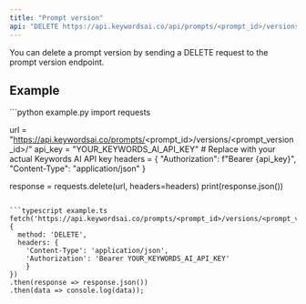 ```yaml
---
title: "Prompt version"
api: "DELETE https://api.keywordsai.co/api/prompts/<prompt_id>/versions/<prompt_version_id>/"
---
```


You can delete a prompt version by sending a DELETE request to the prompt version endpoint.

## Example

<CodeGroup>
```python example.py
import requests

url = "https://api.keywordsai.co/prompts/<prompt_id>/versions/<prompt_version_id>/"
api_key = "YOUR_KEYWORDS_AI_API_KEY" # Replace with your actual Keywords AI API key
headers = {
    "Authorization": f"Bearer {api_key}",
    "Content-Type": "application/json"
}

response = requests.delete(url, headers=headers)
print(response.json())
```

```typescript example.ts
fetch('https://api.keywordsai.co/prompts/<prompt_id>/versions/<prompt_version_id>/', 
{
  method: 'DELETE',
  headers: {
    'Content-Type': 'application/json',
    'Authorization': 'Bearer YOUR_KEYWORDS_AI_API_KEY'
    }
})
.then(response => response.json())
.then(data => console.log(data));
```
</CodeGroup>